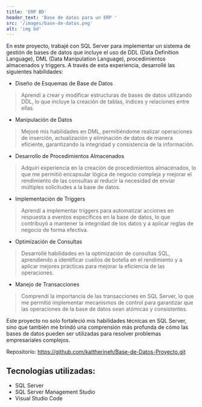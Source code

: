 ```yaml
---
title: 'ERP BD'
header_text: 'Base de datos para un ERP '
src: '/images/base-de-datos.png'
alt: 'img bd'
---
```


En este proyecto, trabajé con SQL Server para implementar un sistema de gestión de bases de datos que 
incluye el uso de DDL (Data Definition Language), DML (Data Manipulation Language), procedimientos almacenados 
y triggers. A través de esta experiencia, desarrollé las siguientes habilidades:

- Diseño de Esquemas de Base de Datos
>Aprendí a crear y modificar estructuras de bases de datos utilizando DDL, lo que incluye la creación de tablas, 
>índices y relaciones entre ellas.

- Manipulación de Datos
>Mejoré mis habilidades en DML, permitiéndome realizar operaciones de inserción, 
>actualización y eliminación de datos de manera eficiente, garantizando la integridad y 
>consistencia de la información. 

- Desarrollo de Procedimientos Almacenados 
>Adquirí experiencia en la creación de procedimientos almacenados, lo que me permitió encapsular lógica 
>de negocio compleja y mejorar el rendimiento de las consultas al reducir la necesidad de enviar múltiples 
>solicitudes a la base de datos. 

- Implementación de Triggers
>Aprendí a implementar triggers para automatizar acciones en respuesta a eventos específicos en la base de datos, 
>lo que contribuyó a mantener la integridad de los datos y a aplicar reglas de negocio de forma efectiva. 

- Optimización de Consultas 
>Desarrollé habilidades en la optimización de consultas SQL, aprendiendo a identificar cuellos de botella 
>en el rendimiento y a aplicar mejores prácticas para mejorar la eficiencia de las operaciones. 

- Manejo de Transacciones 
>Comprendí la importancia de las transacciones en SQL Server, lo que me permitió implementar mecanismos 
>de control para garantizar que las operaciones de la base de datos sean atómicas y consistentes. 

Este proyecto no solo fortaleció mis habilidades técnicas en SQL Server, sino que también me brindó 
una comprensión más profunda de cómo las bases de datos pueden ser utilizadas para resolver 
problemas empresariales complejos. 

Repositorio: https://github.com/kattherineh/Base-de-Datos-Proyecto.git   

## Tecnologías utilizadas:  

- SQL Server 
- SQL Server Management Studio 
- Visual Studio Code 